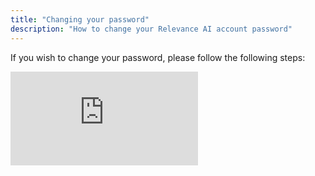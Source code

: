 ```yaml
---
title: "Changing your password"
description: "How to change your Relevance AI account password"
---
```


If you wish to change your password, please follow the following steps:

<div
  style={{
    width: '100%',
    position: 'relative',
    paddingTop: '56.25%',
  }}>
  <iframe
    src="https://app.supademo.com/embed/cmb05biw50hn3ppkp385xaxpv"
    frameBorder="0"
    title="How to cancel your subscription in Relevance AI"
    allow="clipboard-write"
    webkitallowfullscreen="true"
    mozallowfullscreen="true"
    allowfullscreen
    style={{
      position: 'absolute',
      top: 0,left: 0, width: '100%', height: '100%',
      border: '3px solid #5E43CE',
      borderRadius: '10px',
    }}/>
</div>

1. Log out of your account, then head over to our [log in page](https://app.relevanceai.com/auth/reset)
2. Enter your email address
3. Then, click 'Forgot password'
4. Enter your email address again on this page, then click 'Forgot password'
5. You should then be sent an email to change your account password

<Note>
  Adding the ability to change your account's password from within the product is on our roadmap!
</Note>